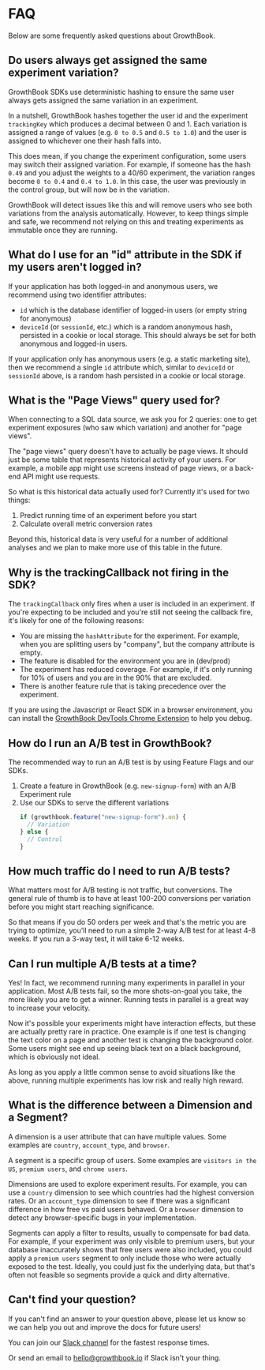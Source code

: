 # FAQ

Below are some frequently asked questions about GrowthBook.

## Do users always get assigned the same experiment variation?

GrowthBook SDKs use deterministic hashing to ensure the same user always gets assigned the same variation in an experiment.

In a nutshell, GrowthBook hashes together the user id and the experiment `trackingKey` which produces a decimal between 0 and 1. Each variation is assigned a range of values (e.g. `0 to 0.5` and `0.5 to 1.0`) and the user is assigned to whichever one their hash falls into.

This does mean, if you change the experiment configuration, some users may switch their assigned variation. For example, if someone has the hash `0.49` and you adjust the weights to a 40/60 experiment, the variation ranges become `0 to 0.4` and `0.4 to 1.0`. In this case, the user was previously in the control group, but will now be in the variation.

GrowthBook will detect issues like this and will remove users who see both variations from the analysis automatically. However, to keep things simple and safe, we recommend not relying on this and treating experiments as immutable once they are running.

## What do I use for an "id" attribute in the SDK if my users aren't logged in?

If your application has both logged-in and anonymous users, we recommend using two identifier attributes:

- `id` which is the database identifier of logged-in users (or empty string for anonymous)
- `deviceId` (or `sessionId`, etc.) which is a random anonymous hash, persisted in a cookie or local storage. This should always be set for both anonymous and logged-in users.

If your application only has anonymous users (e.g. a static marketing site), then we recommend a single `id` attribute which, similar to `deviceId` or `sessionId` above, is a random hash persisted in a cookie or local storage.

## What is the "Page Views" query used for?

When connecting to a SQL data source, we ask you for 2 queries: one to get experiment exposures (who saw which variation) and another for "page views".

The "page views" query doesn't have to actually be page views. It should just be some table that represents historical activity of your users. For example, a mobile app might use screens instead of page views, or a back-end API might use requests.

So what is this historical data actually used for? Currently it's used for two things:

1. Predict running time of an experiment before you start
2. Calculate overall metric conversion rates

Beyond this, historical data is very useful for a number of additional analyses and we plan to make more use of this table in the future.

## Why is the trackingCallback not firing in the SDK?

The `trackingCallback` only fires when a user is included in an experiment. If you're expecting to be included and you're still not seeing the callback fire, it's likely for one of the following reasons:

- You are missing the `hashAttribute` for the experiment. For example, when you are splitting users by "company", but the company attribute is empty.
- The feature is disabled for the environment you are in (dev/prod)
- The experiment has reduced coverage. For example, if it's only running for 10% of users and you are in the 90% that are excluded.
- There is another feature rule that is taking precedence over the experiment.

If you are using the Javascript or React SDK in a browser environment, you can install the [GrowthBook DevTools Chrome Extension](https://chrome.google.com/webstore/detail/growthbook-devtools/opemhndcehfgipokneipaafbglcecjia) to help you debug.

## How do I run an A/B test in GrowthBook?

The recommended way to run an A/B test is by using Feature Flags and our SDKs.

1. Create a feature in GrowthBook (e.g. `new-signup-form`) with an A/B Experiment rule
2. Use our SDKs to serve the different variations
   ```ts
   if (growthbook.feature("new-signup-form").on) {
     // Variation
   } else {
     // Control
   }
   ```

## How much traffic do I need to run A/B tests?

What matters most for A/B testing is not traffic, but conversions. The general rule of thumb is to have at least 100-200 conversions per variation before you might start reaching significance.

So that means if you do 50 orders per week and that's the metric you are trying to optimize, you'll need to run a simple 2-way A/B test for at least 4-8 weeks. If you run a 3-way test, it will take 6-12 weeks.

## Can I run multiple A/B tests at a time?

Yes! In fact, we recommend running many experiments in parallel in your application. Most A/B tests fail, so the more shots-on-goal you take, the more likely you are to get a winner. Running tests in parallel is a great way to increase your velocity.

Now it's possible your experiments might have interaction effects, but these are actually pretty rare in practice. One example is if one test is changing the text color on a page and another test is changing the background color. Some users might see end up seeing black text on a black background, which is obviously not ideal.

As long as you apply a little common sense to avoid situations like the above, running multiple experiments has low risk and really high reward.

## What is the difference between a Dimension and a Segment?

A dimension is a user attribute that can have multiple values. Some examples are `country`, `account_type`, and `browser`.

A segment is a specific group of users. Some examples are `visitors in the US`, `premium users`, and `chrome users`.

Dimensions are used to explore experiment results. For example, you can use a `country` dimension to see which countries had the highest conversion rates. Or an `account_type` dimension to see if there was a significant difference in how free vs paid users behaved. Or a `browser` dimension to detect any browser-specific bugs in your implementation.

Segments can apply a filter to results, usually to compensate for bad data. For example, if your experiment was only visible to premium users, but your database inaccurately shows that free users were also included, you could apply a `premium users` segment to only include those who were actually exposed to the test. Ideally, you could just fix the underlying data, but that's often not feasible so segments provide a quick and dirty alternative.

## Can't find your question?

If you can't find an answer to your question above, please let us know so we can help you out and improve the docs for future users!

You can join our [Slack channel](https://join.slack.com/t/growthbookusers/shared_invite/zt-oiq9s1qd-dHHvw4xjpnoRV1QQrq6vUg) for the fastest response times.

Or send an email to hello@growthbook.io if Slack isn't your thing.
